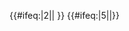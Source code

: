 {{#ifeq:{{{exclude}}}|2||{{NYCS time 2|2|icon=alltimes|text=全日|time={{{time|}}}}} {{NYCS br|time={{{time|}}}}}}} {{#ifeq:{{{exclude}}}|5||{{NYCS time 2|5|icon=allexceptnights|text=除晚上外全日|time={{{time|}}}}}}}<noinclude>
[[Category:紐約地鐵模板|{{PAGENAME}}]]
</noinclude>